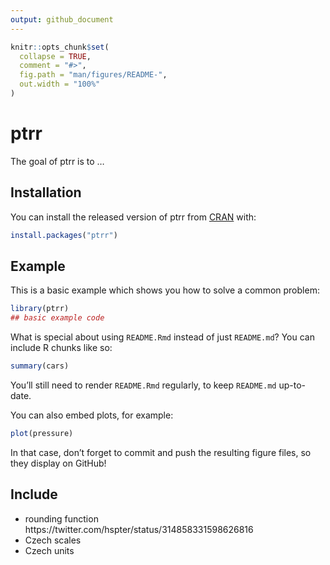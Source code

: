 ```yaml
---
output: github_document
---
```


<!-- README.md is generated from README.Rmd. Please edit that file -->

```r
knitr::opts_chunk$set(
  collapse = TRUE,
  comment = "#>",
  fig.path = "man/figures/README-",
  out.width = "100%"
)
```

# ptrr

<!-- badges: start -->
<!-- badges: end -->

The goal of ptrr is to ...

## Installation

You can install the released version of ptrr from [CRAN](https://CRAN.R-project.org) with:

``` r
install.packages("ptrr")
```

## Example

This is a basic example which shows you how to solve a common problem:

```r
library(ptrr)
## basic example code
```

What is special about using `README.Rmd` instead of just `README.md`? You can include R chunks like so:

```r
summary(cars)
```

You'll still need to render `README.Rmd` regularly, to keep `README.md` up-to-date.

You can also embed plots, for example:

```r
plot(pressure)
```

In that case, don't forget to commit and push the resulting figure files, so they display on GitHub!

## Include

- rounding function https://twitter.com/hspter/status/314858331598626816
- Czech scales
- Czech units
